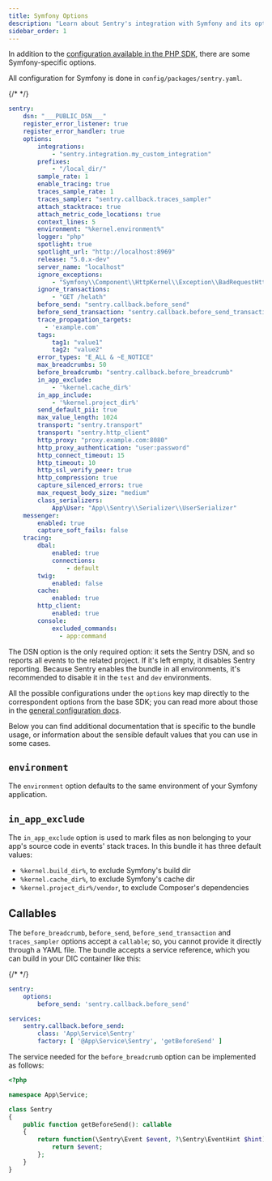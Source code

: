 ```yaml
---
title: Symfony Options
description: "Learn about Sentry's integration with Symfony and its options."
sidebar_order: 1
---
```


In addition to the [configuration available in the PHP SDK](../options/), there are some Symfony-specific options.

All configuration for Symfony is done in `config/packages/sentry.yaml`.


{/* <!-- prettier-ignore --> */}
```yaml {filename:config/packages/sentry.yaml}
sentry:
    dsn: "___PUBLIC_DSN___"
    register_error_listener: true
    register_error_handler: true
    options:
        integrations:
            - "sentry.integration.my_custom_integration"
        prefixes:
            - "/local_dir/"
        sample_rate: 1
        enable_tracing: true
        traces_sample_rate: 1
        traces_sampler: "sentry.callback.traces_sampler"
        attach_stacktrace: true
        attach_metric_code_locations: true
        context_lines: 5
        environment: "%kernel.environment%"
        logger: "php"
        spotlight: true
        spotlight_url: "http://localhost:8969"
        release: "5.0.x-dev"
        server_name: "localhost"
        ignore_exceptions:
            - "Symfony\\Component\\HttpKernel\\Exception\\BadRequestHttpException"
        ignore_transactions:
            - "GET /helath"
        before_send: "sentry.callback.before_send"
        before_send_transaction: "sentry.callback.before_send_transaction"
        trace_propagation_targets:
          - 'example.com'
        tags:
            tag1: "value1"
            tag2: "value2"
        error_types: "E_ALL & ~E_NOTICE"
        max_breadcrumbs: 50
        before_breadcrumb: "sentry.callback.before_breadcrumb"
        in_app_exclude:
            - '%kernel.cache_dir%'
        in_app_include:
            - '%kernel.project_dir%'
        send_default_pii: true
        max_value_length: 1024
        transport: "sentry.transport"
        transport: "sentry.http_client"
        http_proxy: "proxy.example.com:8080"
        http_proxy_authentication: "user:password"
        http_connect_timeout: 15
        http_timeout: 10
        http_ssl_verify_peer: true
        http_compression: true
        capture_silenced_errors: true
        max_request_body_size: "medium"
        class_serializers:
            App\User: "App\\Sentry\\Serializer\\UserSerializer"
    messenger:
        enabled: true
        capture_soft_fails: false
    tracing:
        dbal:
            enabled: true
            connections:
                - default
        twig:
            enabled: false
        cache:
            enabled: true
        http_client:
            enabled: true
        console:
            excluded_commands:
              - app:command
```

The DSN option is the only required option: it sets the Sentry DSN, and so reports all events to the related project. If it's
left empty, it disables Sentry reporting. Because Sentry enables the bundle in all environments, it's recommended to
disable it in the `test` and `dev` environments.

All the possible configurations under the `options` key map directly to the correspondent options from the base SDK;
you can read more about those in the [general configuration docs](../options/).

Below you can find additional documentation that is specific to the bundle usage, or information about the sensible default
values that you can use in some cases.

## `environment`

The `environment` option defaults to the same environment of your Symfony application.

## `in_app_exclude`

The `in_app_exclude` option is used to mark files as non belonging to your app's source code in events' stack traces.
In this bundle it has three default values:

- `%kernel.build_dir%`, to exclude Symfony's build dir
- `%kernel.cache_dir%`, to exclude Symfony's cache dir
- `%kernel.project_dir%/vendor`, to exclude Composer's dependencies

## Callables

The `before_breadcrumb`, `before_send`, `before_send_transaction` and `traces_sampler` options accept a `callable`; so, you cannot provide it directly through
a YAML file. The bundle accepts a service reference, which you can build in your DIC container like this:

{/* <!-- prettier-ignore --> */}
```yaml {filename:config/packages/sentry.yaml}
sentry:
    options:
        before_send: 'sentry.callback.before_send'

services:
    sentry.callback.before_send:
        class: 'App\Service\Sentry'
        factory: [ '@App\Service\Sentry', 'getBeforeSend' ]
```

The service needed for the `before_breadcrumb` option can be implemented as follows:

```php {filename:src/Service/Sentry.php}
<?php

namespace App\Service;

class Sentry
{
    public function getBeforeSend(): callable
    {
        return function(\Sentry\Event $event, ?\Sentry\EventHint $hint): ?\Sentry\Event {
            return $event;
        };
    }
}
```
